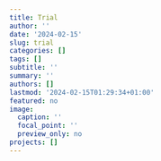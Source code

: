 ```yaml
---
title: Trial
author: ''
date: '2024-02-15'
slug: trial
categories: []
tags: []
subtitle: ''
summary: ''
authors: []
lastmod: '2024-02-15T01:29:34+01:00'
featured: no
image:
  caption: ''
  focal_point: ''
  preview_only: no
projects: []
---
```

